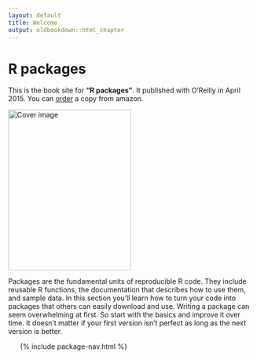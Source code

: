 ```yaml
---
layout: default
title: Welcome
output: oldbookdown::html_chapter
---
```


# R packages

This is the book site for __"R packages"__. It published with O'Reilly in April 2015. You can [order](http://amzn.com/1491910593?tag=r-pkgs-20) a copy from amazon.

<a href="http://amzn.com/1491910593?tag=r-pkgs-20"><img src="cover.png" width="250" height="328" alt="Cover image" /></a>

Packages are the fundamental units of reproducible R code. They include reusable R functions, the documentation that describes how to use them, and sample data. In this section you'll learn how to turn your code into packages that others can easily download and use. Writing a package can seem overwhelming at first. So start with the basics and improve it over time. It doesn't matter if your first version isn't perfect as long as the next version is better.

<ul class="toc">
  {% include package-nav.html %}
</ul>

